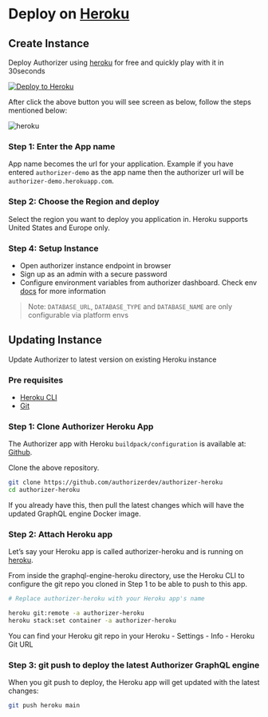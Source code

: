 # Deploy on [Heroku](https://heroku.com)

## Create Instance

Deploy Authorizer using [heroku](https://github.com/authorizerdev/authorizer-heroku) for free and quickly play with it in 30seconds

[![Deploy to Heroku](https://www.herokucdn.com/deploy/button.svg)](https://heroku.com/deploy?template=https://github.com/authorizerdev/authorizer-heroku)

After click the above button you will see screen as below, follow the steps mentioned below:

<img src="/images/heroku.png" alt="heroku" />

### Step 1: Enter the App name

App name becomes the url for your application. Example if you have entered `authorizer-demo` as the app name then the authorizer url will be `authorizer-demo.herokuapp.com`.

### Step 2: Choose the Region and deploy

Select the region you want to deploy you application in. Heroku supports United States and Europe only.

### Step 4: Setup Instance

- Open authorizer instance endpoint in browser
- Sign up as an admin with a secure password
- Configure environment variables from authorizer dashboard. Check env [docs](/core/env) for more information

> Note: `DATABASE_URL`, `DATABASE_TYPE` and `DATABASE_NAME` are only configurable via platform envs

## Updating Instance

Update Authorizer to latest version on existing Heroku instance

### Pre requisites

- [Heroku CLI](https://devcenter.heroku.com/articles/heroku-cli)
- [Git](https://git-scm.com/downloads)

### Step 1: Clone Authorizer Heroku App

The Authorizer app with Heroku `buildpack/configuration` is available at: [Github](https://github.com/authorizerdev/authorizer-heroku).

Clone the above repository.

```sh
git clone https://github.com/authorizerdev/authorizer-heroku
cd authorizer-heroku
```

If you already have this, then pull the latest changes which will have the updated GraphQL engine Docker image.

### Step 2: Attach Heroku app

Let’s say your Heroku app is called authorizer-heroku and is running on [heroku](https://authorizer-heroku.herokuapp.com).

From inside the graphql-engine-heroku directory, use the Heroku CLI to configure the git repo you cloned in Step 1 to be able to push to this app.

```sh
# Replace authorizer-heroku with your Heroku app's name

heroku git:remote -a authorizer-heroku
heroku stack:set container -a authorizer-heroku
```

You can find your Heroku git repo in your Heroku - Settings - Info - Heroku Git URL

### Step 3: git push to deploy the latest Authorizer GraphQL engine

When you git push to deploy, the Heroku app will get updated with the latest changes:

```sh
git push heroku main
```

